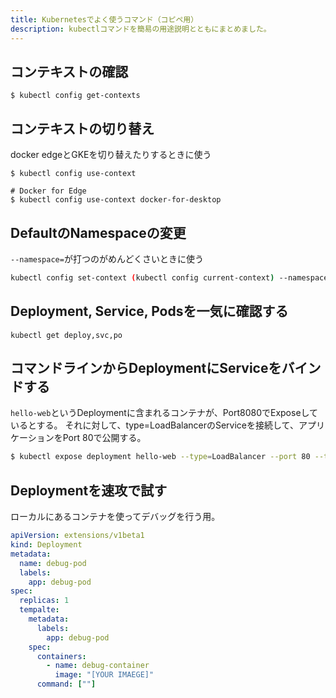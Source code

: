```yaml
---
title: Kubernetesでよく使うコマンド（コピペ用）
description: kubectlコマンドを簡易の用途説明とともにまとめました。
---
```


## コンテキストの確認

```
$ kubectl config get-contexts
```

## コンテキストの切り替え

docker edgeとGKEを切り替えたりするときに使う

```
$ kubectl config use-context

# Docker for Edge
$ kubectl config use-context docker-for-desktop
```

## DefaultのNamespaceの変更

`--namespace=`が打つのがめんどくさいときに使う

```bash
kubectl config set-context (kubectl config current-context) --namespace=
```


## Deployment, Service, Podsを一気に確認する

```
kubectl get deploy,svc,po
```


## コマンドラインからDeploymentにServiceをバインドする

`hello-web`というDeploymentに含まれるコンテナが、Port8080でExposeしているとする。
それに対して、type=LoadBalancerのServiceを接続して、アプリケーションをPort 80で公開する。

```bash
$ kubectl expose deployment hello-web --type=LoadBalancer --port 80 --target-port 8080
```

## Deploymentを速攻で試す

ローカルにあるコンテナを使ってデバッグを行う用。

```yaml
apiVersion: extensions/v1beta1
kind: Deployment
metadata:
  name: debug-pod
  labels:
    app: debug-pod
spec:
  replicas: 1
  tempalte:
    metadata:
      labels:
        app: debug-pod
    spec:
      containers:
        - name: debug-container
          image: "[YOUR IMAEGE]"
      command: [""]
```

